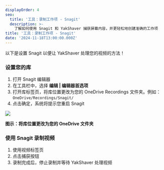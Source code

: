 ```yaml
---
displayOrder: 4
seo:
  title: '工具：录制工作项 - Snagit'
  description: >-
    了解如何使用 Snagit 和 YakShaver 捕获屏幕内容，并更轻松地创建准确的工作项
title: '工具：录制工作项 - Snagit'
date: '2024-11-18T13:00:00.000Z'
---
```


以下是设置 Snagit 以便让 YakShaver 处理您的视频的方法！

### 设置您的库

1. 打开 Snagit 编辑器
2. 在工具栏中，选择 **编辑 | 编辑器首选项**
3. 打开库标签页，将库位置更改为您的 OneDrive Recordings 文件夹。例如：`OneDrive/Recordings/Snagit/`
4. 点击确定，系统将提示您重启 Snagit

![](/snagit-tutorial.jpg)

**图示：将库位置更改为您的 OneDrive 文件夹**

### 使用 Snagit 录制视频

1. 使用视频标签页
2. 点击捕获按钮
3. 录制完成后，停止录制并等待 YakShaver 处理视频